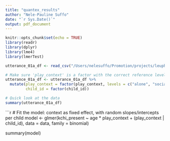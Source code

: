 ```yaml
---
title: "quantex_results"
author: "Nele-Pauline Suffo"
date: "`r Sys.Date()`"
output: pdf_document
---
```


```r
knitr::opts_chunk$set(echo = TRUE)
library(readr)
library(dplyr)
library(lme4)
library(lmerTest)
```

```r
utterance_01a_df <- read_csv("/Users/nelesuffo/Promotion/projects/leuphana-IPE/paper/data/utterance_01a_df.csv")

# Make sure 'play_context' is a factor with the correct reference level
utterance_01a_df <- utterance_01a_df %>%
  mutate(play_context = factor(play_context, levels = c("alone", "social")),
         child_id = factor(child_id))

# Quick look at the data
summary(utterance_01a_df)
```

```r
# Fit the model: context as fixed effect, with random slopes/intercepts per child
model <- glmer(kchi_present ~ age * play_context + (play_context | child_id),
               data = data,
               family = binomial)

summary(model)